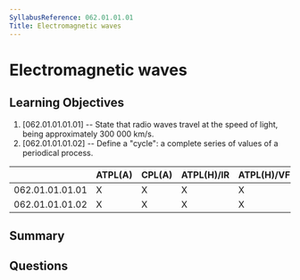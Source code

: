 ```yaml
---
SyllabusReference: 062.01.01.01
Title: Electromagnetic waves
---
```


# Electromagnetic waves

## Learning Objectives

1. [062.01.01.01.01] -- State that radio waves travel at the speed of light,
   being approximately 300 000 km/s.
2. [062.01.01.01.02] -- Define a "cycle": a complete series of values of a
   periodical process.

|                 | ATPL(A) | CPL(A) | ATPL(H)/IR | ATPL(H)/VFR | CPL(H) | IR  | CBIR(A) |
| --------------- | ------- | ------ | ---------- | ----------- | ------ | --- | ------- |
| 062.01.01.01.01 | X       | X      | X          | X           | X      | X   |         |
| 062.01.01.01.02 | X       | X      | X          | X           | X      | X   |         |

## Summary

## Questions
